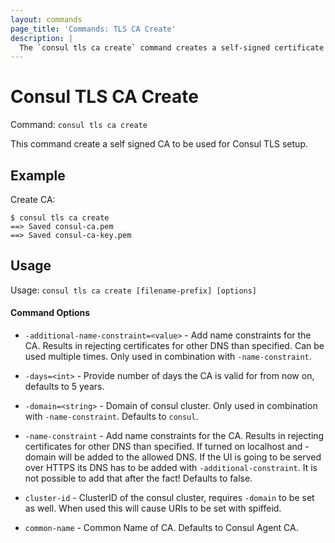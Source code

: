 ```yaml
---
layout: commands
page_title: 'Commands: TLS CA Create'
description: |
  The `consul tls ca create` command creates a self-signed certificate authority (CA) for TLS setup.
---
```


# Consul TLS CA Create

Command: `consul tls ca create`

This command create a self signed CA to be used for Consul TLS setup.

## Example

Create CA:

```shell-session
$ consul tls ca create
==> Saved consul-ca.pem
==> Saved consul-ca-key.pem
```

## Usage

Usage: `consul tls ca create [filename-prefix] [options]`

#### Command Options

- `-additional-name-constraint=<value>` - Add name constraints for the CA.
  Results in rejecting certificates for other DNS than specified. Can be used
  multiple times. Only used in combination with `-name-constraint`.

- `-days=<int>` - Provide number of days the CA is valid for from now on, defaults to 5 years.

- `-domain=<string>` - Domain of consul cluster. Only used in combination with
  `-name-constraint`. Defaults to `consul`.

- `-name-constraint` - Add name constraints for the CA. Results in rejecting
  certificates for other DNS than specified. If turned on localhost and -domain
  will be added to the allowed DNS. If the UI is going to be served over HTTPS
  its DNS has to be added with `-additional-constraint`. It is not possible to
  add that after the fact! Defaults to false.

- `cluster-id` - ClusterID of the consul cluster, requires `-domain` to be set as well.
   When used this will cause URIs to be set with spiffeid.

- `common-name` - Common Name of CA. Defaults to Consul Agent CA.
